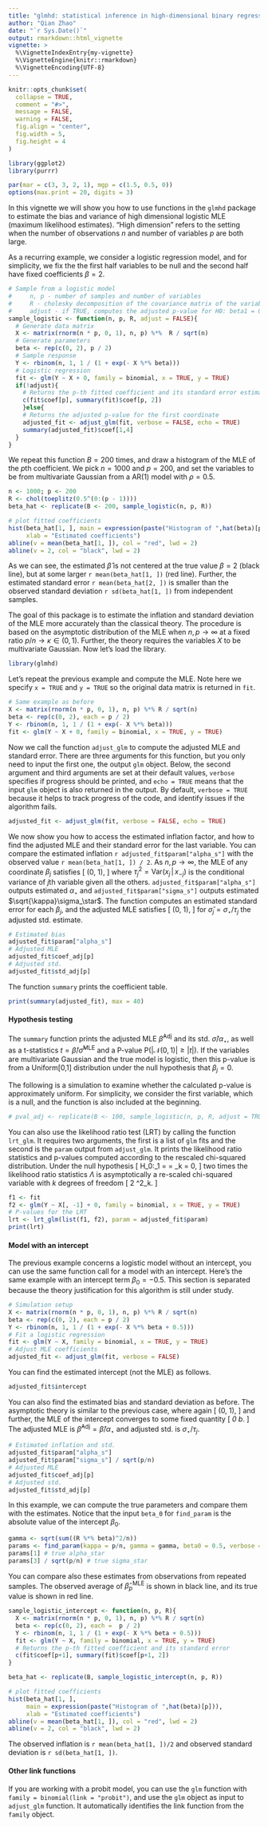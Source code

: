 ```yaml
---
title: "glmhd: statistical inference in high-dimensional binary regression"
author: "Qian Zhao"
date: "`r Sys.Date()`"
output: rmarkdown::html_vignette
vignette: >
  %\VignetteIndexEntry{my-vignette}
  %\VignetteEngine{knitr::rmarkdown}
  %\VignetteEncoding{UTF-8}
---
```


```r
knitr::opts_chunk$set(
  collapse = TRUE,
  comment = "#>",
  message = FALSE, 
  warning = FALSE, 
  fig.align = "center", 
  fig.width = 5,
  fig.height = 4
)
```

```r
library(ggplot2)
library(purrr)
```

```r
par(mar = c(3, 3, 2, 1), mgp = c(1.5, 0.5, 0))
options(max.print = 20, digits = 3)
```

In this vignette we will show you how to use functions in the `glmhd` package to estimate the bias and variance of high dimensional logistic MLE (maximum likelihood estimates). "High dimension" refers to the setting when the number of observations $n$ and number of variables $p$ are both large. 

As a recurring example, we consider a logistic regression model, and for simplicity, we fix the the first half variables to be null and the second half have fixed coefficients $\beta = 2$. 

```r
# Sample from a logistic model
#     n, p - number of samples and number of variables
#     R - cholesky decomposition of the covariance matrix of the variables
#     adjust - if TRUE, computes the adjusted p-value for H0: beta1 = 0
sample_logistic <- function(n, p, R, adjust = FALSE){
  # Generate data matrix
  X <- matrix(rnorm(n * p, 0, 1), n, p) %*%  R / sqrt(n)
  # Generate parameters
  beta <- rep(c(0, 2), p / 2) 
  # Sample response 
  Y <- rbinom(n, 1, 1 / (1 + exp(- X %*% beta)))
  # Logistic regression 
  fit <- glm(Y ~ X + 0, family = binomial, x = TRUE, y = TRUE)
  if(!adjust){
    # Returns the p-th fitted coefficient and its standard error estimate
    c(fit$coef[p], summary(fit)$coef[p, 2])  
    }else{
    # Returns the adjusted p-value for the first coordinate
    adjusted_fit <- adjust_glm(fit, verbose = FALSE, echo = TRUE)
    summary(adjusted_fit)$coef[1,4]
  }
}
```

We repeat this function $B = 200$ times, and draw a histogram of the MLE of the $p$th coefficient. We pick $n = 1000$ and $p = 200$, and set the variables to be from multivariate Gaussian from a AR(1) model with $\rho = 0.5$.

```r
n <- 1000; p <- 200
R <- chol(toeplitz(0.5^(0:(p - 1))))
beta_hat <- replicate(B <- 200, sample_logistic(n, p, R))
```

```r
# plot fitted coefficients
hist(beta_hat[1, ], main = expression(paste("Histogram of ",hat(beta)[p])),
     xlab = "Estimated coefficients")
abline(v = mean(beta_hat[1, ]), col = "red", lwd = 2)
abline(v = 2, col = "black", lwd = 2)
```

As we can see, the estimated $\hat{\beta}$ is not centered at the true value $\beta = 2$ (black line), but at some larger `r mean(beta_hat[1, ])` (red line). Further, the estimated standard error `r mean(beta_hat[2, ])` is smaller than the observed standard deviation `r sd(beta_hat[1, ])` from independent samples. 

The goal of this package is to estimate the inflation and standard deviation of the MLE more accurately than the classical theory. The procedure is based on the asymptotic distribution of the MLE when $n, p\to\infty$ at a fixed ratio $p / n\to \kappa \in (0, 1)$. Further, the theory requires the variables $X$ to be  multivariate Gaussian. Now let's load the library. 

```r
library(glmhd)
```

Let's repeat the previous example and compute the MLE. Note here we specify `x = TRUE` and `y = TRUE` so the original data matrix is returned in `fit`. 

```r
# Same example as before
X <- matrix(rnorm(n * p, 0, 1), n, p) %*% R / sqrt(n)
beta <- rep(c(0, 2), each = p / 2)  
Y <- rbinom(n, 1, 1 / (1 + exp(- X %*% beta)))
fit <- glm(Y ~ X + 0, family = binomial, x = TRUE, y = TRUE)
```

Now we call the function `adjust_glm` to compute the adjusted MLE and standard error.  There are three arguments for this function, but you only need to input the first one, the output `glm` object. Below, the second argument and third arguments are set at their default values, `verbose` specifies if progress should be printed, and `echo = TRUE` means that the input `glm` object is also returned in the output. By default, `verbose = TRUE` because it helps to track progress of the code, and identify issues if the algorithm fails. 

```r
adjusted_fit <- adjust_glm(fit, verbose = FALSE, echo = TRUE)
```

We now show you how to access the estimated inflation factor, and how to find the adjusted MLE and their standard error for the last variable. You can compare the estimated inflation `r adjusted_fit$param["alpha_s"]` with the observed value `r mean(beta_hat[1, ]) / 2`. As $n, p \to\infty$, the MLE of any coordinate $\beta_j$ satisfies 
\[
\frac{\hat{\beta}_j^\mathrm{MLE} - \alpha_\star \beta_j}{\sigma_\star / \tau_j} \stackrel{d}{\longrightarrow} \mathcal{N}(0, 1),
\]
where $\tau^2_j = \mathrm{Var}(x_j\,|\,x_{-j})$ is the conditional variance of $j$th variable given all the others. `adjusted_fit$param["alpha_s"]` outputs estimated $\alpha_\star$ and `adjusted_fit$param["sigma_s"]` outputs estimated $\sqrt{\kappa}\sigma_\star$. The function computes an estimated standard error for each $\beta_j$, and the adjusted MLE satisfies
\[
\frac{\hat{\beta}_j^\mathrm{Adj} - \beta_j}{\hat{\sigma}_j / \alpha_\star} \approx \mathcal{N}(0, 1),
\]
for $\hat{\sigma}_j = \sigma_\star / \tau_j$ the adjusted std. estimate.

```r
# Estimated bias 
adjusted_fit$param["alpha_s"]
# Adjusted MLE
adjusted_fit$coef_adj[p]
# Adjusted std. 
adjusted_fit$std_adj[p]
```

The function `summary` prints the coefficient table. 

```r
print(summary(adjusted_fit), max = 40)
```

#### Hypothesis testing

The `summary` function prints the adjusted MLE $\hat{\beta}^\mathrm{Adj}$ and its std. $\hat{\sigma} / \alpha_\star$, as well as a t-statistics $t = \hat{\beta}/\hat{\sigma}^\mathrm{MLE}$ and a P-value $\mathrm{P}(|\mathcal{N}(0,1)|\geq |t|)$. If the variables are multivariate Gaussian and the true model is logistic, then this p-value is from a Uniform[0,1] distribution under the null hypothesis that $\beta_j = 0$. 

The following is a simulation to examine whether the calculated p-value is approximately uniform. For simplicity, we consider the first variable, which is a null, and the function is also included at the beginning. 

```r
# pval_adj <- replicate(B <- 100, sample_logistic(n, p, R, adjust = TRUE))
```

You can also use the likelihood ratio test (LRT) by calling the function `lrt_glm`. It requires two arguments, the first is a list of `glm` fits and the second is the `param` output from `adjust_glm`. It prints the likelihood ratio statistics and p-values computed according to the rescaled chi-squared distribution. Under the null hypothesis 
\[
H_0:\quad \beta_1 = \ldots = \beta_k = 0,
\]
two times the likelihood ratio statistics $\Lambda$ is asymptotically a re-scaled chi-squared variable with $k$ degrees of freedom
\[
2 \Lambda \stackrel{d}{\longrightarrow} \frac{\kappa_\star \sigma_\star^2}{\lambda_\star}\chi^2_k. 
\]

```r
f1 <- fit
f2 <- glm(Y ~ X[, -1] + 0, family = binomial, x = TRUE, y = TRUE)
# P-values for the LRT
lrt <- lrt_glm(list(f1, f2), param = adjusted_fit$param)
print(lrt)
```

#### Model with an intercept 

The previous example concerns a logistic model without an intercept, you can use the same function call for a model with an intercept. Here's the same example with an intercept term $\beta_0 = - 0.5$. This section is separated because the theory justification for this algorithm is still under study. 

```r
# Simulation setup
X <- matrix(rnorm(n * p, 0, 1), n, p) %*% R / sqrt(n)
beta <- rep(c(0, 2), each = p / 2)
Y <- rbinom(n, 1, 1 / (1 + exp(- X %*% beta + 0.5)))
# Fit a logistic regression
fit <- glm(Y ~ X, family = binomial, x = TRUE, y = TRUE)
# Adjust MLE coefficients
adjusted_fit <- adjust_glm(fit, verbose = FALSE)
```

You can find the estimated intercept (not the MLE) as follows.

```r
adjusted_fit$intercept
```

You can also find the estimated bias and standard deviation as before. The asymptotic theory is similar to the previous case, where again
\[
  \frac{\hat{\beta}_j^\mathrm{MLE} - \alpha_\star \beta_j}{\sigma_\star / \tau_j} \stackrel{d}{\longrightarrow} \mathcal{N}(0, 1),
  \]
and further, the MLE of the intercept converges to some fixed quantity
\[
  \hat{\beta}_0 \stackrel{p}{\longrightarrow} b_\star.
  \]
The adjusted MLE is $\hat{\beta}^\mathrm{Adj} = \hat{\beta} / \alpha_\star$ and adjusted std. is $\sigma_\star / \tau_j$.

```r
# Estimated inflation and std.
adjusted_fit$param["alpha_s"]
adjusted_fit$param["sigma_s"] / sqrt(p/n)
# Adjusted MLE
adjusted_fit$coef_adj[p]
# Adjusted std.
adjusted_fit$std_adj[p]
```

In this example, we can compute the true parameters and compare them with the estimates. Notice that the input `beta_0` for `find_param` is the absolute value of the intercept $\beta_0$. 

```r
gamma <- sqrt(sum((R %*% beta)^2/n))
params <- find_param(kappa = p/n, gamma = gamma, beta0 = 0.5, verbose = FALSE)
params[1] # true alpha_star
params[3] / sqrt(p/n) # true sigma_star
```

You can compare also these estimates from observations from repeated samples. The observed average of $\hat{\beta}^\mathrm{MLE}_p$ is shown in black line, and its true value is shown in red line.

```r
sample_logistic_intercept <- function(n, p, R){
  X <- matrix(rnorm(n * p, 0, 1), n, p) %*% R / sqrt(n)
  beta <- rep(c(0, 2), each =  p / 2)
  Y <- rbinom(n, 1, 1 / (1 + exp(- X %*% beta + 0.5)))
  fit <- glm(Y ~ X, family = binomial, x = TRUE, y = TRUE)
  # Returns the p-th fitted coefficient and its standard error
  c(fit$coef[p+1], summary(fit)$coef[p+1, 2])
}
```

```r
beta_hat <- replicate(B, sample_logistic_intercept(n, p, R))
```

```r
# plot fitted coefficients
hist(beta_hat[1, ],
     main = expression(paste("Histogram of ",hat(beta)[p])),
     xlab = "Estimated coefficients")
abline(v = mean(beta_hat[1, ]), col = "red", lwd = 2)
abline(v = 2, col = "black", lwd = 2)
```

The observed inflation is `r mean(beta_hat[1, ])/2` and observed standard deviation is `r sd(beta_hat[1, ])`.

#### Other link functions

If you are working with a probit model, you can use the `glm` function with `family = binomial(link = "probit")`, and use the `glm` object as input to `adjust_glm` function. It automatically identifies the link function from the `family` object. 

